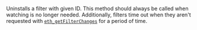 
Uninstalls a filter with given ID. This method should always be called when watching is no longer needed.
Additionally, filters time out when they aren't requested with
[`eth_getFilterChanges`](../../ethereum/json-rpc-methods/filter-methods/eth_getfilterchanges.mdx) for a period of time. <CreditCost network="evm" method="eth_uninstallFilter" />
